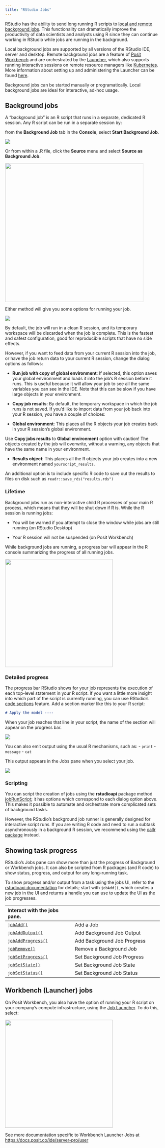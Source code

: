 ```yaml
---
title: "RStudio Jobs"
---
```


RStudio has the ability to send long running R scripts to [local and remote background jobs](https://www.rstudio.com/blog/rstudio-1-2-jobs/). This functionality can dramatically improve the productivity of data scientists and analysts using R since they can continue working in RStudio while jobs are running in the background.

Local background jobs are supported by all versions of the RStudio IDE, server and desktop. Remote background jobs are a feature of [Posit Workbench](https://www.rstudio.com/products/workbench/) and are orchestrated by the [Launcher](https://docs.rstudio.com/job-launcher/), which also supports running interactive sessions on remote resource managers like [Kubernetes](https://kubernetes.io/). More information about setting up and administering the Launcher can be found [here](https://solutions.rstudio.com/launcher/overview).

Background jobs can be started manually or programatically. Local background jobs are ideal for interactive, ad-hoc usage.

## Background jobs

A "background job" is an R script that runs in a separate, dedicated R session. Any R script can be run in a separate session by:

from the **Background Job** tab in the **Console**, select **Start Background Job**.

![](images/background-job-console-start.png){fig-alt="Screenshot of the 'Start Background job' tab in the terminal pane."}

Or from within a .R file, click the **Source** menu and select **Source as Background Job**.

![](images/source-job.png){fig-alt="Source script as background job" width="450"}

Either method will give you some options for running your job.

![](images/background-job-option.png){fig-alt="Dialog showing options for starting R script job"}

By default, the job will run in a clean R session, and its temporary workspace will be discarded when the job is complete. This is the fastest and safest configuration, good for reproducible scripts that have no side effects.

However, if you want to feed data from your current R session into the job, or have the job return data to your current R session, change the dialog options as follows:

-   **Run job with copy of global environment**: If selected, this option saves your global environment and loads it into the job's R session before it runs. This is useful because it will allow your job to see all the same variables you can see in the IDE. Note that this can be slow if you have large objects in your environment.

-   **Copy job results**: By default, the temporary workspace in which the job runs is not saved. If you'd like to import data from your job back into your R session, you have a couple of choices:

  -   **Global environment**: This places all the R objects your job creates back in your R session's global environment. 
  
::: {.callout-caution}

Use **Copy jobs results** to **Global environment** option with caution! The objects created by the job will overwrite, without a warning, any objects that have the same name in your environment.

:::

  -   **Results object**: This places all the R objects your job creates into a new environment named `yourscript_results`.

An additional option is to include specific R code to save out the results to files on disk such as `readr::save_rds("results.rds")`

### Lifetime

Background jobs run as non-interactive child R processes of your main R process, which means that they will be shut down if R is. While the R session is running jobs:

-   You will be warned if you attempt to close the window while jobs are still running (on RStudio Desktop)

-   Your R session will not be suspended (on Posit Workbench)

While background jobs are running, a progress bar will appear in the R console summarizing the progress of all running jobs.

![](images/background-job-console.png){fig-alt="R console pane showing job progress tab" width="350"}

### Detailed progress

The progress bar RStudio shows for your job represents the execution of each top-level statement in your R script. If you want a little more insight into which part of the script is currently running, you can use RStudio's [code sections](https://support.rstudio.com/hc/en-us/articles/200484568-Code-Folding-and-Sections) feature. Add a section marker like this to your R script:

```markdown
# Apply the model ----
```

When your job reaches that line in your script, the name of the section will appear on the progress bar.

![](images/background-job-name.png){fig-alt="Job progress bar showing section progress"}

You can also emit output using the usual R mechanisms, such as:
- `print`
- `message`
- `cat`

This output appears in the Jobs pane when you select your job.

![](images/background-job-print.png){fig-alt="Jobs pane with output of a local job"}

### Scripting

You can script the creation of jobs using the **rstudioapi** package method [jobRunScript](https://www.rdocumentation.org/packages/rstudioapi/versions/0.9.0/topics/jobRunScript); it has options which correspond to each dialog option above. This makes it possible to automate and orchestrate more complicated sets of background tasks.

However, the RStudio's background job runner is generally designed for interactive script runs. If you are writing R code and need to run a subtask asynchronously in a background R session, we recommend using the [callr package](https://callr.r-lib.org/) instead.

## Showing task progress

RStudio's Jobs pane can show more than just the progress of Background or Workbench jobs. It can also be scripted from R packages (and R code) to show status, progress, and output for any long-running task.

To show progress and/or output from a task using the jobs UI, refer to the [rstudioapi documentation](https://rstudio.github.io/rstudioapi/reference/index.html#jobs) for details; start with `jobAdd()`, which creates a new job in the UI and returns a handle you can use to update the UI as the job progresses.

| Interact with the jobs pane.                                                             |     |
|:------------------------------|-----------------------------------------|
| [`jobAdd()`](https://rstudio.github.io/rstudioapi/reference/jobAdd.html)                 |   Add a Job  |
| [`jobAddOutput()`](https://rstudio.github.io/rstudioapi/reference/jobAddOutput.html)     |   Add Background Job Output  |
| [`jobAddProgress()`](https://rstudio.github.io/rstudioapi/reference/jobAddProgress.html) |  Add Background Job Progress   |
| [`jobRemove()`](https://rstudio.github.io/rstudioapi/reference/jobRemove.html)           |   Remove a Background Job  |
| [`jobSetProgress()`](https://rstudio.github.io/rstudioapi/reference/jobSetProgress.html) |  Set Background Job Progress   |
| [`jobSetState()`](https://rstudio.github.io/rstudioapi/reference/jobSetState.html)       |  Set Background Job State   |
| [`jobSetStatus()`](https://rstudio.github.io/rstudioapi/reference/jobSetStatus.html)     |   Set Background Job Status  |

## Workbench (Launcher) jobs {.pro-header}

On Posit Workbench, you also have the option of running your R script on your company's compute infrastructure, using the [Job Launcher](https://blog.rstudio.com/2018/11/05/rstudio-rsp-1.2-features/). To do this, select:

![](images/workbench-job.png){fig-alt="Source script as launcher job" width="350"}

See more documentation specific to Workbench Launcher Jobs at <https://docs.posit.co/ide/server-pro/user>

